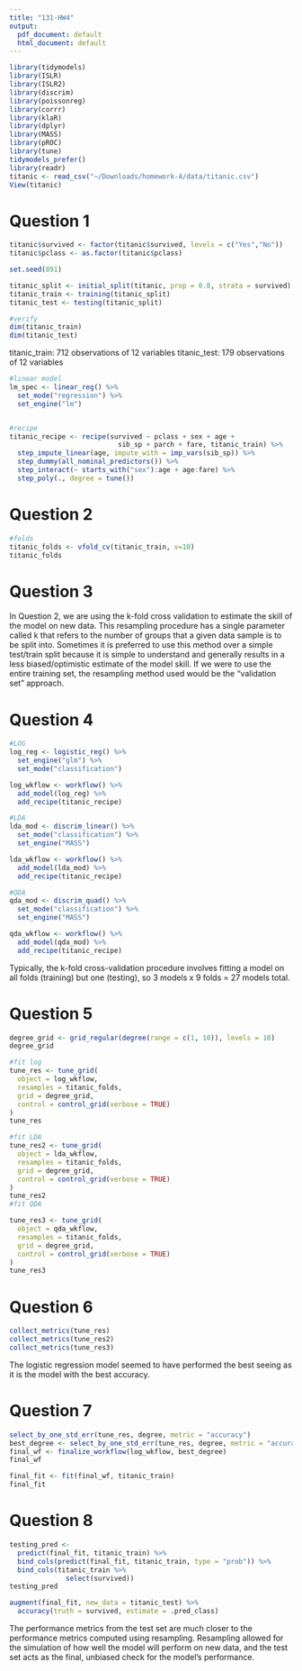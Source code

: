 ```yaml
---
title: "131-HW4"
output:
  pdf_document: default
  html_document: default
---
```


```r
library(tidymodels)
library(ISLR) 
library(ISLR2) 
library(discrim)
library(poissonreg)
library(corrr)
library(klaR) 
library(dplyr)
library(MASS)
library(pROC)
library(tune)
tidymodels_prefer()
library(readr)
titanic <- read_csv("~/Downloads/homework-4/data/titanic.csv")
View(titanic)

```

# Question 1
```r
titanic$survived <- factor(titanic$survived, levels = c("Yes","No"))
titanic$pclass <- as.factor(titanic$pclass)

set.seed(891)

titanic_split <- initial_split(titanic, prop = 0.8, strata = survived)
titanic_train <- training(titanic_split)
titanic_test <- testing(titanic_split)

#verify 
dim(titanic_train)
dim(titanic_test)
```

titanic_train: 712 observations of 12 variables
titanic_test: 179 observations of 12 variables

```r
#linear model
lm_spec <- linear_reg() %>%
  set_mode("regression") %>%
  set_engine("lm")


#recipe 
titanic_recipe <- recipe(survived ~ pclass + sex + age + 
                           sib_sp + parch + fare, titanic_train) %>% 
  step_impute_linear(age, impute_with = imp_vars(sib_sp)) %>% 
  step_dummy(all_nominal_predictors()) %>% 
  step_interact(~ starts_with("sex"):age + age:fare) %>%
  step_poly(., degree = tune())
```

# Question 2
``` r
#folds
titanic_folds <- vfold_cv(titanic_train, v=10)
titanic_folds

```

# Question 3

In Question 2, we are using the k-fold cross validation to estimate the skill of the model on new data. This resampling procedure has a single parameter called k that refers to the number of groups that a given data sample is to be split into. Sometimes it is preferred to use this method over a simple test/train split because it is simple to understand and generally results in a less biased/optimistic estimate of the model skill. If we were to use the entire training set, the resampling method used would be the "validation set" approach. 

# Question 4
```r
#LOG
log_reg <- logistic_reg() %>% 
  set_engine("glm") %>% 
  set_mode("classification")

log_wkflow <- workflow() %>% 
  add_model(log_reg) %>% 
  add_recipe(titanic_recipe)

#LDA 
lda_mod <- discrim_linear() %>% 
  set_mode("classification") %>% 
  set_engine("MASS")

lda_wkflow <- workflow() %>% 
  add_model(lda_mod) %>% 
  add_recipe(titanic_recipe)

#QDA
qda_mod <- discrim_quad() %>% 
  set_mode("classification") %>% 
  set_engine("MASS")

qda_wkflow <- workflow() %>% 
  add_model(qda_mod) %>% 
  add_recipe(titanic_recipe)

```
Typically, the k-fold cross-validation procedure involves fitting a model on all folds (training) but one (testing), so 3 models x 9 folds = 27 models total. 

# Question 5
```r
degree_grid <- grid_regular(degree(range = c(1, 10)), levels = 10)
degree_grid

#fit log
tune_res <- tune_grid(
  object = log_wkflow, 
  resamples = titanic_folds, 
  grid = degree_grid,
  control = control_grid(verbose = TRUE)
)
tune_res

#fit LDA
tune_res2 <- tune_grid(
  object = lda_wkflow, 
  resamples = titanic_folds, 
  grid = degree_grid,
  control = control_grid(verbose = TRUE)
)
tune_res2
#fit QDA

tune_res3 <- tune_grid(
  object = qda_wkflow, 
  resamples = titanic_folds, 
  grid = degree_grid,
  control = control_grid(verbose = TRUE)
)
tune_res3

```

# Question 6
```r
collect_metrics(tune_res)
collect_metrics(tune_res2)
collect_metrics(tune_res3)
```
The logistic regression model seemed to have performed the best seeing as it is the model with the best accuracy.

# Question 7
```r
select_by_one_std_err(tune_res, degree, metric = "accuracy")
best_degree <- select_by_one_std_err(tune_res, degree, metric = "accuracy")
final_wf <- finalize_workflow(log_wkflow, best_degree)
final_wf

final_fit <- fit(final_wf, titanic_train)
final_fit
```
# Question 8
```r
testing_pred <- 
  predict(final_fit, titanic_train) %>% 
  bind_cols(predict(final_fit, titanic_train, type = "prob")) %>% 
  bind_cols(titanic_train %>% 
              select(survived))
testing_pred

augment(final_fit, new_data = titanic_test) %>%
  accuracy(truth = survived, estimate = .pred_class)
```
The performance metrics from the test set are much closer to the performance metrics computed using resampling. Resampling allowed for the simulation of how well the model will perform on new data, and the test set acts as the final, unbiased check for the model’s performance. 

 
